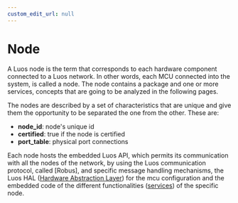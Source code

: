 ```yaml
---
custom_edit_url: null
---
```


# Node

A Luos node is the term that corresponds to each hardware component connected to a Luos network. In other words, each MCU connected into the system, is called a node. The node contains a package and one or more services, concepts that are going to be analyzed in the following pages.

The nodes are described by a set of characteristics that are unique and give them the opportunity to be separated the one from the other. These are:

- **node_id**: node's unique id
- **certified**: true if the node is certified
- **port_table**: physical port connections

Each node hosts the embedded Luos API, which permits its communication with all the nodes of the network, by using the Luos communication protocol, called [Robus], and specific message handling mechanisms, the Luos HAL ([Hardware Abstraction Layer](./luos-hal.mdx)) for the mcu configuration and the embedded code of the different functionalities ([services](../services/index.mdx)) of the specific node.
